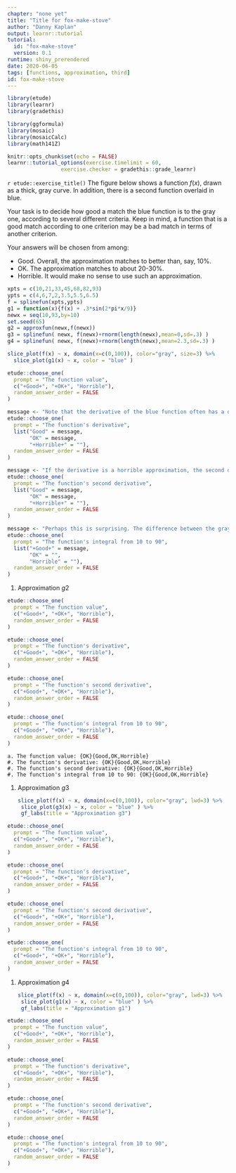 ```yaml
---
chapter: "none yet"
title: "Title for fox-make-stove"
author: "Danny Kaplan"
output: learnr::tutorial
tutorial:
  id: "fox-make-stove"
  version: 0.1
runtime: shiny_prerendered
date: 2020-06-05 
tags: [functions, approximation, third]
id: fox-make-stove
---
```


```r

library(etude)
library(learnr)
library(gradethis)

library(ggformula)
library(mosaic)
library(mosaicCalc)
library(math141Z)

knitr::opts_chunk$set(echo = FALSE)
learnr::tutorial_options(exercise.timelimit = 60, 
                 exercise.checker = gradethis::grade_learnr)
```


`r etude::exercise_title()` The figure below shows a function $f(x)$, drawn as a thick, gray curve.  In addition, there is a second function overlaid in blue.

Your task is to decide how good a match the blue function is to the gray one, according to several different criteria. Keep in mind, a function that is a good match according to one criterion may be a bad match in terms of another criterion.

Your answers will be chosen from among:

* Good.  Overall, the approximation matches to better than, say, 10%.
* OK.  The approximation matches to about 20-30%.
* Horrible.  It would make no sense to use such an approximation.

```r
xpts = c(10,21,33,45,68,82,93)
ypts = c(4,6,7,2,3.5,5.5,6.5)
f = splinefun(xpts,ypts)
g1 = function(x){f(x) + .3*sin(2*pi*x/9)}
newx = seq(10,93,by=10)
set.seed(65)
g2 = approxfun(newx,f(newx))
g3 = splinefun( newx, f(newx)+rnorm(length(newx),mean=0,sd=.3) )
g4 = splinefun( newx, f(newx)+rnorm(length(newx),mean=2.3,sd=.3) )
```
 

```r
slice_plot(f(x) ~ x, domain(x=c(0,100)), color="gray", size=3) %>%
  slice_plot(g1(x) ~ x, color = "blue" ) 
```



```r
etude::choose_one(
  prompt = "The function value",
  c("+Good+", "+OK+", "Horrible"),
  random_answer_order = FALSE
)
```

```r
message <- "Note that the derivative of the blue function often has a different sign than the derivative of the gray function."
etude::choose_one(
  prompt = "The function's derivative",
  list("Good" = message, 
       "OK" = message,
       "+Horrible+" = ""),
  random_answer_order = FALSE
)
```

```r
message <- "If the derivative is a horrible approximation, the second derivative won't generally be better."
etude::choose_one(
  prompt = "The function's second derivative",
  list("Good" = message, 
       "OK" = message, 
       "+Horrible+" = ""),
  random_answer_order = FALSE
)
```

```r
message <- "Perhaps this is surprising. The difference between the gray function and the blue function is sometimes positive and sometimes negative. In the integral, those positive differences cancel out the negative differences."
etude::choose_one(
  prompt = "The function's integral from 10 to 90",
  list("+Good+" = message, 
       "OK" = "", 
       "Horrible" = ""),
  random_answer_order = FALSE
)
```

#. Approximation $g2$

```r
etude::choose_one(
  prompt = "The function value",
  c("+Good+", "+OK+", "Horrible"),
  random_answer_order = FALSE
)
```

```r
etude::choose_one(
  prompt = "The function's derivative",
  c("+Good+", "+OK+", "Horrible"),
  random_answer_order = FALSE
)
```

```r
etude::choose_one(
  prompt = "The function's second derivative",
  c("+Good+", "+OK+", "Horrible"),
  random_answer_order = FALSE
)
```

```r
etude::choose_one(
  prompt = "The function's integral from 10 to 90",
  c("+Good+", "+OK+", "Horrible"),
  random_answer_order = FALSE
)
```


    a. The function value: {OK}{Good,OK,Horrible}
    #. The function's derivative: {OK}{Good,OK,Horrible}
    #. The function's second derivative: {OK}{Good,OK,Horrible}
    #. The function's integral from 10 to 90: {OK}{Good,OK,Horrible}

#. Approximation $g3$


    ```r
slice_plot(f(x) ~ x, domain(x=c(0,100)), color="gray", lwd=3) %>%
  slice_plot(g3(x) ~ x, color = "blue" ) %>%
  gf_labs(title = "Approximation g3")
```

```r
etude::choose_one(
  prompt = "The function value",
  c("+Good+", "+OK+", "Horrible"),
  random_answer_order = FALSE
)
```

```r
etude::choose_one(
  prompt = "The function's derivative",
  c("+Good+", "+OK+", "Horrible"),
  random_answer_order = FALSE
)
```

```r
etude::choose_one(
  prompt = "The function's second derivative",
  c("+Good+", "+OK+", "Horrible"),
  random_answer_order = FALSE
)
```

```r
etude::choose_one(
  prompt = "The function's integral from 10 to 90",
  c("+Good+", "+OK+", "Horrible"),
  random_answer_order = FALSE
)
```

#. Approximation $g4$

    ```r
slice_plot(f(x) ~ x, domain(x=c(0,100)), color="gray", lwd=3) %>%
  slice_plot(g1(x) ~ x, color = "blue" ) %>%
  gf_labs(title = "Approximation g1")
```


```r
etude::choose_one(
  prompt = "The function value",
  c("+Good+", "+OK+", "Horrible"),
  random_answer_order = FALSE
)
```

```r
etude::choose_one(
  prompt = "The function's derivative",
  c("+Good+", "+OK+", "Horrible"),
  random_answer_order = FALSE
)
```

```r
etude::choose_one(
  prompt = "The function's second derivative",
  c("+Good+", "+OK+", "Horrible"),
  random_answer_order = FALSE
)
```

```r
etude::choose_one(
  prompt = "The function's integral from 10 to 90",
  c("+Good+", "+OK+", "Horrible"),
  random_answer_order = FALSE
)
```
